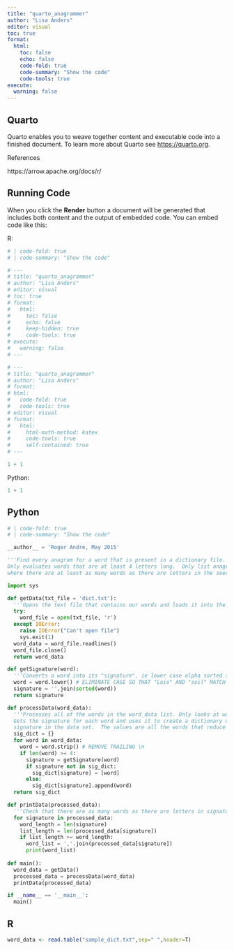 ```yaml
---
title: "quarto_anagrammer"
author: "Lisa Anders"
editor: visual
toc: true
format:
  html:
    toc: false
    echo: false
    code-fold: true
    code-summary: "Show the code"
    code-tools: true
execute:
  warning: false
---
```


## Quarto

Quarto enables you to weave together content and executable code into a finished document. To learn more about Quarto see <https://quarto.org>.

References 

https://arrow.apache.org/docs/r/


## Running Code

When you click the **Render** button a document will be generated that includes both content and the output of embedded code. You can embed code like this:

R:

```r
# | code-fold: true
# | code-summary: "Show the code"

# ---
# title: "quarto_anagrammer"
# author: "Lisa Anders"
# editor: visual
# toc: true
# format:
#   html:
#     toc: false
#     echo: false
#     keep-hidden: true
#     code-tools: true
# execute:
#   warning: false
# ---

# ---
# title: "quarto_anagrammer"
# author: "Lisa Anders"
# format:
# html:
#   code-fold: true
#   code-tools: true
# editor: visual
# format:
#   html:
#     html-math-method: katex
#     code-tools: true
#     self-contained: true
# ---

1 + 1
```

Python:

```python
1 + 1
```

## Python

```python

# | code-fold: true
# | code-summary: "Show the code"

__author__ = 'Roger Andre, May 2015'

'''Find every anagram for a word that is present in a dictionary file.  
Only evaluates words that are at least 4 letters long.  Only list anagrams 
where there are at least as many words as there are letters in the seed.'''

import sys

def getData(txt_file = 'dict.txt'):
  '''Opens the text file that contains our words and loads it into the word_data array.'''
  try:
    word_file = open(txt_file, 'r')
  except IOError:
    raise IOError("Can't open file")
    sys.exit(1)
  word_data = word_file.readlines()
  word_file.close()
  return word_data

def getSignature(word):
  '''Converts a word into its "signature", ie lower case alpha sorted set of letters'''
  word = word.lower() # ELIMINATE CASE SO THAT "Lois" AND "soil" MATCH'''
  signature = ''.join(sorted(word))
  return signature

def processData(word_data):
  '''Processes all of the words in the word_data list. Only looks at words >= 4 chars in length.
  Gets the signature for each word and uses it to create a dictionary where the keys are every unique
  signature in the data set.  The values are all the words that reduce to the same signature.'''
  sig_dict = {}
  for word in word_data:
    word = word.strip() # REMOVE TRAILING \n
    if len(word) >= 4:
      signature = getSignature(word)
      if signature not in sig_dict:
        sig_dict[signature] = [word]
      else:
        sig_dict[signature].append(word)
  return sig_dict

def printData(processed_data):
  '''Check that there are as many words as there are letters in signature and print each list.'''
  for signature in processed_data:
    word_length = len(signature)
    list_length = len(processed_data[signature])
    if list_length >= word_length:
      word_list = ','.join(processed_data[signature])
      print(word_list)
  
def main():
  word_data = getData()
  processed_data = processData(word_data)
  printData(processed_data)

if __name__ == '__main__':
  main()

```

## R

```r
word_data <- read.table("sample_dict.txt",sep=" ",header=T)
```
